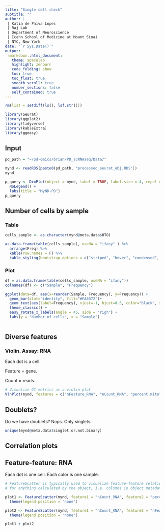 ```yaml
---
title: "Single cell check"
subtitle: ""
author: |
 | Katia de Paiva Lopes
 | Raj Lab
 | Department of Neuroscience
 | Icahn School of Medicine at Mount Sinai
 | NYC, New York
date: "`r Sys.Date()`"
output:
 rmarkdown::html_document:
   theme: spacelab
   highlight: zenburn
   code_folding: show
   toc: true
   toc_float: true
   smooth_scroll: true
   number_sections: false
   self_contained: true  
---
```


```r
rm(list = setdiff(ls(), lsf.str()))
```

```r
library(Seurat)
library(ggplot2)
library(tidyverse)
library(kableExtra)
library(ggeasy)
```

## Input
```r
pd_path = "~/pd-omics/brian/PD_scRNAseq/Data/"

mynd <- readRDS(paste0(pd_path, "processed_seurat_obj.RDS"))
mynd 

p_query <- DimPlot(object = mynd, label = TRUE, label.size = 4, repel = TRUE) + 
  NoLegend() +
  labs(title = "MyND-PD")
p_query

```

## Number of cells by sample
### Table
```r
cells_sample <- as.character(mynd@meta.data$HTO)

as.data.frame(table(cells_sample), useNA = "ifany" ) %>%
  arrange(Freq) %>%
  kable(row.names = F) %>%
  kable_styling(bootstrap_options = c("striped", "hover", "condensed", "responsive"))

```

### Plot

```r
df = as.data.frame(table(cells_sample, useNA = "ifany"))
colnames(df) <- c("Sample", "Frequency")

ggplot(data=df, aes(x=reorder(Sample, Frequency), y=Frequency)) +
  geom_bar(stat="identity", fill="#FA8072")+
  geom_text(aes(label=Frequency), vjust=-1, hjust=0.5, color="black", size=3.5) +
  theme_classic() +
  easy_rotate_x_labels(angle = 45, side = "righ") +
  labs(y = "Number of cells", x = "Sample")
            
```

## Diverse features
### Violin. Assay: RNA

Each dot is a cell. 

Feature = gene.

Count = reads. 

```r
# Visualize QC metrics as a violin plot
VlnPlot(mynd, features = c("nFeature_RNA", "nCount_RNA", "percent.mito"), ncol = 3, group.by = "HTO")
```

## Doublets? 
Do we have doublets? 
Nops. Only singlets. 
```r
unique(mynd@meta.data$singlet.or.not.binary)
```

## Correlation plots
## Feature-feature: RNA 
Each dot is one cell. Each color is one sample. 
```r
# FeatureScatter is typically used to visualize feature-feature relationships, but can be used
# for anything calculated by the object, i.e. columns in object metadata, PC scores etc.

plot1 <- FeatureScatter(mynd, feature1 = "nCount_RNA", feature2 = "percent.mito", group.by = "HTO") + 
  theme(legend.position = 'none')

plot2 <- FeatureScatter(mynd, feature1 = "nCount_RNA", feature2 = "nFeature_RNA", group.by = "HTO") +
  theme(legend.position = 'none')

plot1 + plot2 
```

